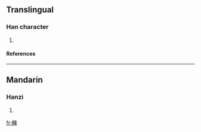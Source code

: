 ==Translingual==
===Han character===
{{Han char|rn=75|rad=木|as=11|sn=15|four=4599<sub>6</sub>|canj=木弓中田 (DNLW)}}
# {{defn|Han|sort=木11}}
====References====
{{Han ref|kx=0549.040|dkj=15403|hdz=21271.060|uh=6A04|ud=27140|bh=E5E7|bd=58855}}

----
==Mandarin==
===Hanzi===
{{cmn-hanzi|pin=[[chén]] ([[chen2]])|wg=ch'en<sup>2</sup>}}
# {{defn|Mandarin}}

[[fr:樄]]